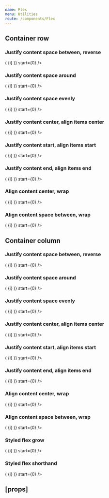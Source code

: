 ```yaml
---
name: Flex
menu: Utilities
route: /components/Flex
---
```



<PageTitle src="components/Flex" title="Flex" />

## Container row

### Justify content space between, reverse

<Playground>
  <Flex reverse direction="row" justifyContent="space-between">
    <Looper
      end={4}
      render={i => (
        <Flex key={i}>
          <FlexBox height={40 + i * 10} width={40}>
            {i}
          </FlexBox>
        </Flex>
      )}
      start={0}
    />
  </Flex>
</Playground>

### Justify content space around

<Playground>
  <Flex direction="row" justifyContent="space-around">
    <Looper
      end={4}
      render={i => (
        <Flex key={i}>
          <FlexBox height={40 + i * 10} width={40}>
            {i}
          </FlexBox>
        </Flex>
      )}
      start={0}
    />
  </Flex>
</Playground>

### Justify content space evenly

<Playground>
  <Flex direction="row" justifyContent="space-evenly">
    <Looper
      end={4}
      render={i => (
        <Flex key={i}>
          <FlexBox height={40 + i * 10} width={40}>
            {i}
          </FlexBox>
        </Flex>
      )}
      start={0}
    />
  </Flex>
</Playground>

### Justify content center, align items center

<Playground>
  <Flex alignItems="center" direction="row" justifyContent="center">
    <Looper
      end={4}
      render={i => (
        <Flex key={i}>
          <FlexBox height={40 + i * 10} width={40}>
            {i}
          </FlexBox>
        </Flex>
      )}
      start={0}
    />
  </Flex>
</Playground>

### Justify content start, align items start

<Playground>
  <Flex alignItems="flex-start" direction="row" justifyContent="flex-start">
    <Looper
      end={4}
      render={i => (
        <Flex key={i}>
          <FlexBox height={40 + i * 10} width={40}>
            {i}
          </FlexBox>
        </Flex>
      )}
      start={0}
    />
  </Flex>
</Playground>

### Justify content end, align items end

<Playground>
  <Flex alignItems="flex-end" direction="row" justifyContent="flex-end">
    <Looper
      end={4}
      render={i => (
        <Flex key={i}>
          <FlexBox height={40 + i * 10} width={40}>
            {i}
          </FlexBox>
        </Flex>
      )}
      start={0}
    />
  </Flex>
</Playground>

### Align content center, wrap

<Playground>
  <Flex wrap alignContent="center" direction="row" style={{ height: '320px' }}>
    <Looper
      end={30}
      render={i => (
        <Flex key={i}>
          <FlexBox height={40} width={40}>
            {i}
          </FlexBox>
        </Flex>
      )}
      start={0}
    />
  </Flex>
</Playground>

### Align content space between, wrap

<Playground>
  <Flex wrap alignContent="space-between" direction="row" style={{ height: '320px' }}>
    <Looper
      end={30}
      render={i => (
        <Flex key={i}>
          <FlexBox height={40} width={40}>
            {i}
          </FlexBox>
        </Flex>
      )}
      start={0}
    />
  </Flex>
</Playground>

## Container column

### Justify content space between, reverse

<Playground>
  <Flex reverse direction="column" justifyContent="space-between" style={{ height: '320px' }}>
    <Looper
      end={4}
      render={i => (
        <Flex key={i}>
          <FlexBox height={40} width={40 + i * 10}>
            {i}
          </FlexBox>
        </Flex>
      )}
      start={0}
    />
  </Flex>
</Playground>

### Justify content space around

<Playground>
  <Flex direction="column" justifyContent="space-around" style={{ height: '320px' }}>
    <Looper
      end={4}
      render={i => (
        <Flex key={i}>
          <FlexBox height={40} width={40 + i * 10}>
            {i}
          </FlexBox>
        </Flex>
      )}
      start={0}
    />
  </Flex>
</Playground>

### Justify content space evenly

<Playground>
  <Flex direction="column" justifyContent="space-evenly" style={{ height: '320px' }}>
    <Looper
      end={4}
      render={i => (
        <Flex key={i}>
          <FlexBox height={40} width={40 + i * 10}>
            {i}
          </FlexBox>
        </Flex>
      )}
      start={0}
    />
  </Flex>
</Playground>

### Justify content center, align items center

<Playground>
  <Flex alignItems="center" direction="column" justifyContent="center" style={{ height: '320px' }}>
    <Looper
      end={4}
      render={i => (
        <Flex key={i}>
          <FlexBox height={40} width={40 + i * 10}>
            {i}
          </FlexBox>
        </Flex>
      )}
      start={0}
    />
  </Flex>
</Playground>

### Justify content start, align items start

<Playground>
  <Flex alignItems="flex-start" direction="column" justifyContent="flex-start" style={{ height: '320px' }}>
    <Looper
      end={4}
      render={i => (
        <Flex key={i}>
          <FlexBox height={40} width={40 + i * 10}>
            {i}
          </FlexBox>
        </Flex>
      )}
      start={0}
    />
  </Flex>
</Playground>

### Justify content end, align items end

<Playground>
  <Flex alignItems="flex-end" direction="column" justifyContent="flex-end" style={{ height: '320px' }}>
    <Looper
      end={4}
      render={i => (
        <Flex key={i}>
          <FlexBox height={40} width={40 + i * 10}>
            {i}
          </FlexBox>
        </Flex>
      )}
      start={0}
    />
  </Flex>
</Playground>

### Align content center, wrap

<Playground>
  <Flex wrap alignContent="center" direction="column" style={{ height: '320px' }}>
    <Looper
      end={10}
      render={i => (
        <Flex key={i}>
          <FlexBox height={40} width={40}>
            {i}
          </FlexBox>
        </Flex>
      )}
      start={0}
    />
  </Flex>
</Playground>

### Align content space between, wrap

<Playground>
  <Flex wrap alignContent="space-between" direction="column" style={{ height: '320px' }}>
    <Looper
      end={10}
      render={i => (
        <Flex key={i}>
          <FlexBox height={40} width={40}>
            {i}
          </FlexBox>
        </Flex>
      )}
      start={0}
    />
  </Flex>
</Playground>

### Styled flex grow

<Playground>
  <Flex wrap direction="row">
    <Looper
      end={10}
      render={i => (
        <StyledFlex flexGrow={i} key={i}>
          <FlexBox height={40} width="100%">
            {i}
          </FlexBox>
        </StyledFlex>
      )}
      start={0}
    />
  </Flex>
</Playground>

### Styled flex shorthand

<Playground>
  <Flex direction="row" wrap={false}>
    <Looper
      end={10}
      render={i => (
        <StyledFlex flex={`${i} 0 40px`} key={i}>
          <FlexBox height={40} width="100%">
            {i}
          </FlexBox>
        </StyledFlex>
      )}
      start={0}
    />
  </Flex>
</Playground>

## \[props\]

<Props of={Flex} />
